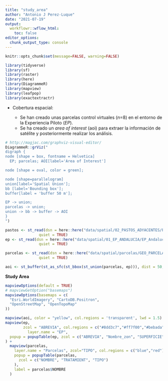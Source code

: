 ```yaml
---
title: "study_area"
author: "Antonio J Perez-Luque"
date: "2021-07-19"
output:
  workflowr::wflow_html:
    toc: false
editor_options:
  chunk_output_type: console
---
```



```r
knitr::opts_chunk$set(message=FALSE, warning=FALSE)
```


```r
library(tidyverse)
library(sf)
library(raster)
library(here)
library(DiagrammeR)
library(mapview)
library(leafpop)
library(exactextractr)
```

- Cobertura espacial:

  - Se han creado unas parcelas control virtuales (*n*=8) en el entorno de la Experiencia Piloto (*EP*). 
  - Se ha creado un *area of interest* (aoi) para extraer la información de satélite y posteriormente realizar los análisis.  
  

```r
# http://magjac.com/graphviz-visual-editor/
DiagrammeR::grViz("
digraph {
node [shape = box, fontname = Helvetica]
  EP; parcelas; AOI[label='Area of Interest']

node [shape = oval, color = green];

node [shape=parallelogram]
union[label='Spatial Union']; 
bb [label='Bounding box']; 
buffer[label = 'buffer 50 m'];

EP -> union;
parcelas -> union;
union -> bb -> buffer -> AOI
}
")
```

```r
pastos <- st_read(dsn = here::here("data/spatial/02_PASTOS_ADYACENTES/Pastos_adyacentes.shp"),
               quiet = TRUE)
ep <- st_read(dsn = here::here("data/spatial/01_EP_ANDALUCIA/EP_Andalucía.shp"),
               quiet = TRUE)

parcelas <- st_read(dsn = here::here("data/spatial/parcelas/GEO_PARCELAS.shp"),
               quiet = TRUE)
```

```r
aoi <- st_buffer(st_as_sfc(st_bbox(st_union(parcelas, ep))), dist = 50, endCapStyle = 'FLAT', joinStyle = 'MITRE', mitreLimit = 3)
```

**Study Area**

```r
mapviewOptions(default = TRUE)
# mapviewGetOption("basemaps")
mapviewOptions(basemaps = c(
  "Esri.WorldImagery", "CartoDB.Positron",
  "OpenStreetMap", "OpenTopoMap"
))

mapview(aoi, color = "yellow", col.regions = 'transparent', lwd = 1.5) +
mapview(ep,
        zcol = "ABREVIA", col.regions = c("#8dd3c7","#ff7f00","#bebada"), 
          layer.name = "EP",
  popup = popupTable(ep, zcol = c("ABREVIA", "Nombre_zon", "SUPERFICIE"))
) +
  mapview(parcelas,
    layer.name = "Parcelas", zcol="TIPO", col.regions = c("blue","red"),
    popup = popupTable(parcelas,
      zcol = c("NOMBRE", "TRATAMIENT", "TIPO")
    ), 
    label = parcelas$NOMBRE
  ) 
```

